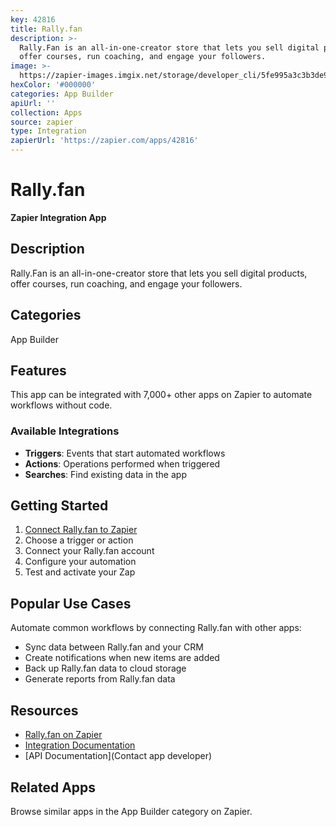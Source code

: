 ```yaml
---
key: 42816
title: Rally.fan
description: >-
  Rally.Fan is an all-in-one-creator store that lets you sell digital products,
  offer courses, run coaching, and engage your followers.
image: >-
  https://zapier-images.imgix.net/storage/developer_cli/5fe995a3c3b3de99a79d67398fb5033e.png?auto=format%2Ccompress&ixlib=python-3.0.0&q=50
hexColor: '#000000'
categories: App Builder
apiUrl: ''
collection: Apps
source: zapier
type: Integration
zapierUrl: 'https://zapier.com/apps/42816'
---
```

# Rally.fan

**Zapier Integration App**

## Description

Rally.Fan is an all-in-one-creator store that lets you sell digital products, offer courses, run coaching, and engage your followers.

## Categories

App Builder

## Features

This app can be integrated with 7,000+ other apps on Zapier to automate workflows without code.

### Available Integrations

- **Triggers**: Events that start automated workflows
- **Actions**: Operations performed when triggered
- **Searches**: Find existing data in the app

## Getting Started

1. [Connect Rally.fan to Zapier](https://zapier.com/apps/42816)
2. Choose a trigger or action
3. Connect your Rally.fan account
4. Configure your automation
5. Test and activate your Zap

## Popular Use Cases

Automate common workflows by connecting Rally.fan with other apps:

- Sync data between Rally.fan and your CRM
- Create notifications when new items are added
- Back up Rally.fan data to cloud storage
- Generate reports from Rally.fan data

## Resources

- [Rally.fan on Zapier](https://zapier.com/apps/42816)
- [Integration Documentation](https://zapier.com/apps/42816/integrations)
- [API Documentation](Contact app developer)

## Related Apps

Browse similar apps in the App Builder category on Zapier.
